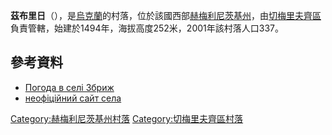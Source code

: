 {{coord|48|54|50|N|26|11|56|E|scale:100000|display=title}}

'''茲布里日'''（{{lang-uk|Збриж}}），是[[烏克蘭|烏克蘭]]的村落，位於該國西部[[赫梅利尼茨基州|赫梅利尼茨基州]]，由[[切梅里夫齊區|切梅里夫齊區]]負責管轄，始建於1494年，海拔高度252米，2001年該村落人口337。

==參考資料==
* [http://weather.in.ua/ua/hmel'nickaja/8732 Погода в селі Збриж] {{Wayback|url=http://weather.in.ua/ua/hmel%27nickaja/8732 |date=20200811040514 }}
* [http://nowe-brzezie.at.ua/ неофіційний сайт села] {{Wayback|url=http://nowe-brzezie.at.ua/ |date=20131211131344 }}

{{DEFAULTSORT:Збриж}}
[[Category:赫梅利尼茨基州村落|Category:赫梅利尼茨基州村落]]
[[Category:切梅里夫齊區村落|Category:切梅里夫齊區村落]]


{{Khmelnytskyi-geo-stub}}